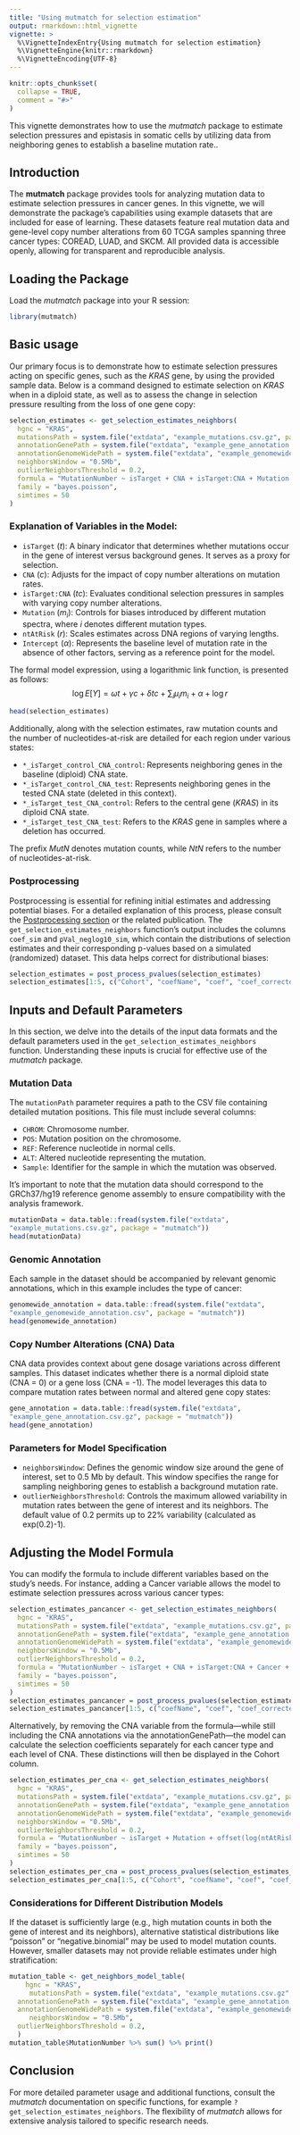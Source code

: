 ```yaml
---
title: "Using mutmatch for selection estimation"
output: rmarkdown::html_vignette
vignette: >
  %\VignetteIndexEntry{Using mutmatch for selection estimation}
  %\VignetteEngine{knitr::rmarkdown}
  %\VignetteEncoding{UTF-8}
---
```


```r
knitr::opts_chunk$set(
  collapse = TRUE,
  comment = "#>"
)
```

This vignette demonstrates how to use the *mutmatch* package to estimate selection pressures and epistasis in somatic cells by utilizing data from neighboring genes to establish a baseline mutation rate..

## Introduction

The **mutmatch** package provides tools for analyzing mutation data to estimate selection pressures in cancer genes. In this vignette, we will demonstrate the package's capabilities using example datasets that are included for ease of learning. These datasets feature real mutation data and gene-level copy number alterations from 60 TCGA samples spanning three cancer types: COREAD, LUAD, and SKCM. All provided data is accessible openly, allowing for transparent and reproducible analysis.

## Loading the Package

Load the *mutmatch* package into your R session:

```r
library(mutmatch)
```

## Basic usage

Our primary focus is to demonstrate how to estimate selection pressures acting on specific genes, such as the *KRAS* gene, by using the provided sample data. Below is a command designed to estimate selection on *KRAS* when in a diploid state, as well as to assess the change in selection pressure resulting from the loss of one gene copy:

```r
selection_estimates <- get_selection_estimates_neighbors(
  hgnc = "KRAS",
  mutationsPath = system.file("extdata", "example_mutations.csv.gz", package = "mutmatch"),
  annotationGenePath = system.file("extdata", "example_gene_annotation.csv.gz", package = "mutmatch"),
  annotationGenomeWidePath = system.file("extdata", "example_genomewide_annotation.csv", package = "mutmatch"),
  neighborsWindow = "0.5Mb",
  outlierNeighborsThreshold = 0.2,
  formula = "MutationNumber ~ isTarget + CNA + isTarget:CNA + Mutation + offset(log(ntAtRisk))",
  family = "bayes.poisson",
  simtimes = 50
)
```
### Explanation of Variables in the Model:

- `isTarget` ($t$): A binary indicator that determines whether mutations occur in the gene of interest versus background genes. It serves as a proxy for selection.
- `CNA` ($c$): Adjusts for the impact of copy number alterations on mutation rates.
- `isTarget:CNA` ($tc$): Evaluates conditional selection pressures in samples with varying copy number alterations.
- `Mutation` ($m_{i}$): Controls for biases introduced by different mutation spectra, where $i$ denotes different mutation types.
- `ntAtRisk` ($r$): Scales estimates across DNA regions of varying lengths.
- `Intercept` ($\alpha$): Represents the baseline level of mutation rate in the absence of other factors, serving as a reference point for the model.

The formal model expression, using a logarithmic link function, is presented as follows:
$$ \log E[Y] = \omega t + \gamma c + \delta tc + \sum_{i} \mu_i m_i + \alpha + \log r $$

```r
head(selection_estimates)
```
Additionally, along with the selection estimates, raw mutation counts and the number of nucleotides-at-risk are detailed for each region under various states:

- `*_isTarget_control_CNA_control`: Represents neighboring genes in the baseline (diploid) CNA state.
- `*_isTarget_control_CNA_test`: Represents neighboring genes in the tested CNA state (deleted in this context).
- `*_isTarget_test_CNA_control`: Refers to the central gene (*KRAS*) in its diploid CNA state.
- `*_isTarget_test_CNA_test`: Refers to the *KRAS* gene in samples where a deletion has occurred.

The prefix *MutN* denotes mutation counts, while *NtN* refers to the number of nucleotides-at-risk.

### Postprocessing
Postprocessing is essential for refining initial estimates and addressing potential biases. For a detailed explanation of this process, please consult the [Postprocessing section](https://github.com/ebesedina/mutmatch#postprocessing) or the related publication. The `get_selection_estimates_neighbors` function's output includes the columns `coef_sim` and `pVal_neglog10_sim`, which contain the distributions of selection estimates and their corresponding p-values based on a simulated (randomized) dataset. This data helps correct for distributional biases:

```r
selection_estimates = post_process_pvalues(selection_estimates)
selection_estimates[1:5, c("Cohort", "coefName", "coef", "coef_corrected", "pVal","pVal_corrected")]
```

## Inputs and Default Parameters

In this section, we delve into the details of the input data formats and the default parameters used in the `get_selection_estimates_neighbors` function. Understanding these inputs is crucial for effective use of the *mutmatch* package.

### Mutation Data

The `mutationPath` parameter requires a path to the CSV file containing detailed mutation positions. This file must include several columns:

- `CHROM`: Chromosome number.
- `POS`: Mutation position on the chromosome.
- `REF`: Reference nucleotide in normal cells.
- `ALT`: Altered nucleotide representing the mutation.
- `Sample`: Identifier for the sample in which the mutation was observed.

It's important to note that the mutation data should correspond to the GRCh37/hg19 reference genome assembly to ensure compatibility with the analysis framework.

```r
mutationData = data.table::fread(system.file("extdata", 
"example_mutations.csv.gz", package = "mutmatch"))
head(mutationData)
```
### Genomic Annotation
Each sample in the dataset should be accompanied by relevant genomic annotations, which in this example includes the type of cancer:

```r
genomewide_annotation = data.table::fread(system.file("extdata", 
"example_genomewide_annotation.csv", package = "mutmatch"))
head(genomewide_annotation)
```

### Copy Number Alterations (CNA) Data
CNA data provides context about gene dosage variations across different samples. This dataset indicates whether there is a normal diploid state (CNA = 0) or a gene loss (CNA = -1). The model leverages this data to compare mutation rates between normal and altered gene copy states:

```r
gene_annotation = data.table::fread(system.file("extdata", 
"example_gene_annotation.csv.gz", package = "mutmatch"))
head(gene_annotation)
```
### Parameters for Model Specification
- `neighborsWindow`: Defines the genomic window size around the gene of interest, set to 0.5 Mb by default. This window specifies the range for sampling neighboring genes to establish a background mutation rate.
- `outlierNeighborsThreshold`: Controls the maximum allowed variability in mutation rates between the gene of interest and its neighbors. The default value of 0.2 permits up to 22% variability (calculated as exp(0.2)-1).

## Adjusting the Model Formula
You can modify the formula to include different variables based on the study's needs. For instance, adding a Cancer variable allows the model to estimate selection pressures across various cancer types:

```r
selection_estimates_pancancer <- get_selection_estimates_neighbors(
  hgnc = "KRAS",
  mutationsPath = system.file("extdata", "example_mutations.csv.gz", package = "mutmatch"),
  annotationGenePath = system.file("extdata", "example_gene_annotation.csv.gz", package = "mutmatch"),
  annotationGenomeWidePath = system.file("extdata", "example_genomewide_annotation.csv", package = "mutmatch"),
  neighborsWindow = "0.5Mb",
  outlierNeighborsThreshold = 0.2,
  formula = "MutationNumber ~ isTarget + CNA + isTarget:CNA + Cancer + Mutation + offset(log(ntAtRisk))",
  family = "bayes.poisson",
  simtimes = 50
) 
selection_estimates_pancancer = post_process_pvalues(selection_estimates_pancancer)
selection_estimates_pancancer[1:5, c("coefName", "coef", "coef_corrected", "pVal","pVal_corrected")]
```
Alternatively, by removing the CNA variable from the formula—while still including the CNA annotations via the annotationGenePath—the model can calculate the selection coefficients separately for each cancer type and each level of CNA. These distinctions will then be displayed in the Cohort column.

```r
selection_estimates_per_cna <- get_selection_estimates_neighbors(
  hgnc = "KRAS",
  mutationsPath = system.file("extdata", "example_mutations.csv.gz", package = "mutmatch"),
  annotationGenePath = system.file("extdata", "example_gene_annotation.csv.gz", package = "mutmatch"),
  annotationGenomeWidePath = system.file("extdata", "example_genomewide_annotation.csv", package = "mutmatch"),
  neighborsWindow = "0.5Mb",
  outlierNeighborsThreshold = 0.2,
  formula = "MutationNumber ~ isTarget + Mutation + offset(log(ntAtRisk))",
  family = "bayes.poisson",
  simtimes = 50
) 
selection_estimates_per_cna = post_process_pvalues(selection_estimates_per_cna)
selection_estimates_per_cna[1:5, c("Cohort", "coefName", "coef", "coef_corrected", "pVal","pVal_corrected")]
```

### Considerations for Different Distribution Models

If the dataset is sufficiently large (e.g., high mutation counts in both the gene of interest and its neighbors), alternative statistical distributions like "poisson" or "negative.binomial" may be used to model mutation counts. However, smaller datasets may not provide reliable estimates under high stratification:

```r
mutation_table <- get_neighbors_model_table(
    hgnc = "KRAS",
     mutationsPath = system.file("extdata", "example_mutations.csv.gz", package = "mutmatch"),
  annotationGenePath = system.file("extdata", "example_gene_annotation.csv.gz", package = "mutmatch"),
  annotationGenomeWidePath = system.file("extdata", "example_genomewide_annotation.csv", package = "mutmatch"),
     neighborsWindow = "0.5Mb",
  outlierNeighborsThreshold = 0.2,
  )
mutation_table$MutationNumber %>% sum() %>% print()
```

## Conclusion

For more detailed parameter usage and additional functions, consult the *mutmatch* documentation on specific functions, for example `?get_selection_estimates_neighbors`. The flexibility of *mutmatch* allows for extensive analysis tailored to specific research needs.
